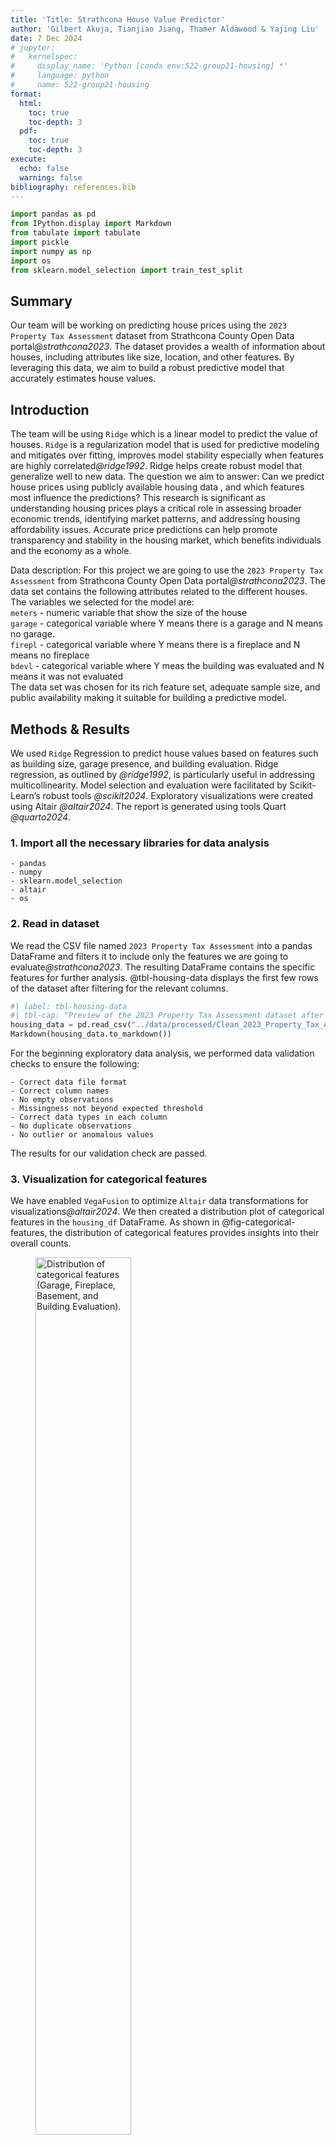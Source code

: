 ```yaml
---
title: 'Title: Strathcona House Value Predictor'
author: 'Gilbert Akuja, Tianjiao Jiang, Thamer Aldawood & Yajing Liu'
date: 7 Dec 2024
# jupyter:
#   kernelspec:
#     display_name: 'Python [conda env:522-group21-housing] *'
#     language: python
#     name: 522-group21-housing
format:
  html:
    toc: true
    toc-depth: 3
  pdf:
    toc: true
    toc-depth: 3
execute:
  echo: false
  warning: false
bibliography: references.bib
---
```

```python
import pandas as pd
from IPython.display import Markdown
from tabulate import tabulate
import pickle
import numpy as np
import os
from sklearn.model_selection import train_test_split

```

## Summary
Our team will be working on predicting house prices using the `2023 Property Tax Assessment` dataset from Strathcona County Open Data portal<cite>@strathcona2023</cite>. The dataset provides a wealth of information about houses, including attributes like size, location, and other features. By leveraging this data, we aim to build a robust predictive model that accurately estimates house values.

## Introduction

The team will be using `Ridge` which is a linear model to predict the value of houses. `Ridge` is a regularization model that is used for predictive modeling and mitigates over fitting, improves model stability especially when features are highly correlated<cite>@ridge1992</cite>. Ridge helps create robust model that generalize well to new data.
The question we aim to answer: 
    Can we predict house prices using publicly available housing data , and which features most influence the predictions?
This research is significant as understanding housing prices plays a critical role in assessing broader economic trends, identifying market patterns, and addressing housing affordability issues. Accurate price predictions can help promote transparency and stability in the housing market, which benefits individuals and the economy as a whole.

Data description: 
For this project we are going to use the  `2023 Property Tax Assessment` from Strathcona County Open Data portal<cite>@strathcona2023</cite>. The data set contains the following attributes related to the different houses. The variables we selected for the model are: <br>
                `meters` - numeric variable that show the size of the house <br>
                `garage` - categorical variable where Y means there is a garage and N means no garage. <br>
                `firepl` - categorical variable where Y means there is a fireplace and N means no fireplace<br>
                `bdevl` - categorical variable where Y meas the building was evaluated and N means it was not evaluated<br>
The data set was chosen for its rich feature set, adequate sample size, and public availability making it suitable for building a predictive model. 


## Methods & Results
We used `Ridge` Regression to predict house values based on features such as building size, garage presence, and building evaluation. Ridge regression, as outlined by <cite>@ridge1992</cite>, is particularly useful in addressing multicollinearity. Model selection and evaluation were facilitated by Scikit-Learn's robust tools <cite>@scikit2024</cite>. Exploratory visualizations were created using Altair <cite>@altair2024</cite>. The report is generated using tools Quart <cite>@quarto2024</cite>.

### 1. Import all the necessary libraries for data analysis

    - pandas
    - numpy
    - sklearn.model_selection
    - altair
    - os

### 2. Read in dataset
We read the CSV file named `2023 Property Tax Assessment` into a pandas DataFrame and filters it to include only the features we are going to evaluate<cite>@strathcona2023</cite>. The resulting DataFrame contains the specific features for further analysis.
@tbl-housing-data displays the first few rows of the dataset after filtering for the relevant columns.


```python
#| label: tbl-housing-data
#| tbl-cap: "Preview of the 2023 Property Tax Assessment dataset after selecting relevant columns."
housing_data = pd.read_csv("../data/processed/Clean_2023_Property_Tax_Assessment.csv").head(10)
Markdown(housing_data.to_markdown())
```

For the beginning exploratory data analysis, we performed data validation checks to ensure the following:

    - Correct data file format
    - Correct column names
    - No empty observations
    - Missingness not beyond expected threshold
    - Correct data types in each column
    - No duplicate observations
    - No outlier or anomalous values

The results for our validation check are passed.


### 3. Visualization for categorical features

We have enabled `VegaFusion` to optimize `Altair` data transformations for visualizations<cite>@altair2024</cite>. We then created a distribution plot of categorical features in the `housing_df` DataFrame.
As shown in @fig-categorical-features, the distribution of categorical features provides insights into their overall counts.

![Distribution of categorical features (Garage, Fireplace, Basement, and Building Evaluation).](../results/figures/categorical_features_counts.png){#fig-categorical-features width=60%}


The scatter plots visualize the relationship between house assessment values (`assess_2022`) and four categorical features: `garage`, `firepl`, `bsmt`, and `bdevl`.
As depicted in @fig-assessment-categorical, the scatter plots illustrate the relationship between house value assessments and categorical features.

![Scatter plots showing house value assessments for categorical features: Garage, Fireplace, Basement, and Building Evaluation.](../results/figures/categorical_features_scatter.png){#fig-assessment-categorical width=80%}

The correlation plots show which of our features have positive or negative relationships with each other. By examining @fig-correlation-plot, we can see that our features have no negative relationships, and that there seems to be a strong positive relationship between `meters` and `assess_2022` which tells us that the larger the property is, the higher its evaluation. We can also see a significant positive relationship between `bsmt` and `bdevl` which shows that most properties that have a basement in our dataset have had a building evaluation.

![Correlation plot showing relationships between all features](../results/figures/correlation_chart.png){#fig-correlation-plot width=80%}

### 4. Prepare data for training and create column transformer for feature transformation

Visualizing the distribution of the target variable, `assess_2022`, using a histogram and Kernel Density Estimate (KDE) plot is a crucial step in data exploration. It helps us understand the overall distribution, identify patterns such as skewness, kurtosis, or multiple peaks, and detect outliers. By comparing the histogram and KDE, we can assess if the distribution meets the assumptions of our chosen modeling techniques. This visualization also guides decisions about preprocessing, such as applying transformations to address skewness or choosing the right algorithm for modeling. Additionally, it can uncover data quality issues, like sparse regions or missing values, prompting necessary corrections.

As depicted in @fig-property-assessment-distribution, the combined visualizations provide valuable insights into the distribution and relationship between property sizes (meters) and house assessment values (`assess_2022`). The scatter plot showcases how larger properties tend to have higher assessment values, while the histogram and KDE plot reveal the overall distribution and density of assessment values in the dataset.

![Distribution and relationships of house assessment values (2022), showing scatter plot, histogram, and kernel density estimation.](../results/figures/distribution_charts.png){#fig-property-assessment-distribution width=80%}


According to the scatter plot, the vast majority of our data points are concentrated within the `0 < meters < 2000 range`, with some more within the `2000 < meters < 5000` range, and there are a few outliers in the `meters > 5000` range that make it difficult to get a closer look on the majority of our data. We can see a similar story on the `assess_2022` feature as it has the vast majority of points in the low-mid range and some outlying extreme values.


We have split the housing_df DataFrame into training and test datasets using an `70-30 split`, categorized features into categorical features (e.g., `garage`, `firepl`, `bsmt`, `bdevl`) and numeric features (e.g., `meters`), applied one-hot encoding transformation for categorical features and standardScalar transformation for numeric features by using Scikit-learn<cite>@scikit2024</cite>. We then created a column transformer `preprocessor` through combining these transformations to apply to the dataset and visualizes the `preprocessor`.

We performed analysis to identify any potential issues with the relationships between features and the target, as well as between the features themselves. By detecting anomalous correlations, we can uncover redundant or highly correlated features that might lead to multicollinearity, which can negatively affect the performance of machine learning models. In particular, removing or adjusting features that are too strongly correlated ensures that the model can learn meaningful, independent relationships, improving its generalization ability and interpretability. Additionally, examining correlations helps us assess if certain features are disproportionately influencing the target variable, which could indicate bias or overfitting.

During the validation step, we ensured the correctness of categorical feature levels by checking for string mismatches or unexpected single values. All categorical columns in the training dataset (`garage`, `firepl`, `bsmt`, and `bdevl`) passed validation with the expected levels of 'Y' and 'N'. Additionally, we analyzed correlations between the target variable and features, as well as correlations between features themselves. No anomalous correlations were detected in either case. For correlation analysis, we excluded pairs of binary features that are inherently correlated due to their inverse relationship, such as `Garage_Y` and `Garage_N`, where one feature is always the inverse of the other. These relationships are expected and not flagged as anomalies. By excluding such pairs, we ensured the analysis focuses only on truly anomalous correlations, avoiding false positives while identifying potential issues in the dataset.

### 5. Train, cross validate and evaluate a Ridge regression model

We have split the features and target variable (`assess_2022`) into training and testing datasets. Then, we have created a pipeline combining the column transformer (`preprocessor`) and the Ridge Regression model<cite>@ridge1992</cite>. Using 5-fold cross-validation on the training data, we evaluated the pipeline on multiple metrics and computes train and validation scores. Finally, it outputs the aggregated train and validation scores to assess the model's performance<cite>@scikit2024</cite>.
@tbl-cross-validation-results summarizes the cross-validation results, including the mean and standard deviation of train and validation scores across 5 folds. For our baseline, we created simple dummy model that uses mean values for predictions. @tbl-dummy-cross-validation-results summarizes the baseline's cross-validation results

```python
#| label: tbl-dummy-cross-validation-results
#| tbl-cap: "Baseline cross-validation results showing the mean and standard deviation for train and validation scores across 5 folds."
dummy_cross_val_results = pd.read_csv("../results/models/dummy_cross_val_results.csv").round(3)
Markdown(dummy_cross_val_results.to_markdown())
```

By comparing our mode's performance in @tbl-cross-validation-results with our baseline's performance in @tbl-dummy-cross-validation-results, we can see a significant improvement in scores which supports our model's validity.

```python
#| label: tbl-cross-validation-results
#| tbl-cap: "Cross-validation results showing the mean and standard deviation for train and validation scores across 5 folds."
cross_val_results = pd.read_csv("../results/models/cross_val_results.csv").round(3)
Markdown(cross_val_results.to_markdown())
```

We fit the pipeline on the training dataset (`X_train` and `y_train`) to train the Ridge Regression model<cite>@ridge1992</cite>. Then evaluates the trained pipeline on the test dataset (`X_test` and `y_test`) which calculates the R² (coefficient of determination) to measure how well the model explains the variance in the test data.


### 6. Predict housing prices with new data

We created a Pandas DataFrame containing information about 10 houses that we wish to predict the value of.
@tbl-ten-houses summarizes the attributes of ten houses, including property size and various categorical features, used for predictions.

```python
#| label: tbl-ten-houses
#| tbl-cap: "Attributes of ten houses used for prediction."
ten_houses = pd.read_csv("../results/tables/ten_houses_predictions.csv").iloc[:, :-1]
Markdown(ten_houses.to_markdown())
```

We applied the trained pipeline to predict housing prices values based on the features in the dataFrame containing new data <cite>@hastie2009</cite>. The predictions are stored in a new pandas DataFrame.

We combined the original features from the new data and the predicted values into a new pandas DataFrame. The new pandas DataFrame provides an overview of the predictions.
@tbl-predicted-values displays the predicted house values for the ten houses based on their attributes, including property size and categorical features.

```python
#| label: tbl-predicted-values
#| tbl-cap: "Predicted house values for the ten houses based on their attributes."
predictions_df = pd.read_csv("../results/tables/ten_houses_predictions.csv")
Markdown(predictions_df.to_markdown())
```

### 7. Visualization for predictions

We have created line charts to visualize the relationship between property size (`meters`) and predicted housing prices (`Predicted_Values`), colored by different categorical features. This visualization highlights how categorical features interact with property size to influence predicted house values<cite>@altair2024</cite>.
As shown in @fig-property-size-correlation, property size has a significant impact on house value predictions, with notable variations across categorical features.

![Line charts showing correlations between property size and house value predictions, colored by various categorical features.](../results/figures/predictions_visualization.png){#fig-property-size-correlation width=80%}


## Discussion

The Ridge regression model demonstrates reasonable performance, with a training score of 0.575 and a test score of 0.564, suggesting it generalizes well without significant overfitting. However, the large variability in the test score (±0.235) points to potential instability, which could be improved by tuning the model's hyperparameters. The model is computationally efficient, with very low fit time (0.01s) and score time (0.003s), making it suitable for rapid training and prediction. While the overall performance is acceptable, further improvements could be made through hyperparameter optimization or exploring alternative models.

Our findings suggest that the aforementioned 10 houses are expected to be valued at: @tbl-results

```python
#| label: tbl-results
#| tbl-cap: "Predicted house values"
results_df = pd.read_csv("../results/tables/ten_houses_predictions.csv").iloc[ : ,-1: ]
Markdown(results_df.to_markdown())
```


We have also noticed that there is a correlation between a house's price and its property's size, whether or not it has a garage, fireplace, basement, and whether or not the building has been evaluated.
This is consistent with our expectations as the larger a property is, and the more features it has (basement, garage, etc.) the higher its value becomes<cite>@garage2024</cite>.
This also raises further questions such as what other features of a house or property affect its value? characteristics for future consideration include: Number of bedrooms, number of bathrooms, indoor space, outdoor space, and number of floors.

### Limitations
While the model performs well, several limitations need to be addressed:

1. Assumptions of Ridge Regression:
Ridge regression assumes linear relationships between features and the target variable. While effective in addressing multicollinearity, it may fail to capture complex, non-linear interactions in the data.
The regularization term could over-penalize certain features, potentially underestimating their influence.

2. Dataset Assumptions:
The analysis assumes independence between observations, which might not hold if regional trends or external factors influence house prices.
While preprocessing addressed issues like missing values, duplicates, and outliers, any inaccuracies or biases in the original data could impact the model's predictions.

3. Feature Selection:
The model is limited to the selected features (meters, garage, firepl, bsmt, bdevl), which do not comprehensively represent all factors affecting house prices. Features like the number of bedrooms, bathrooms, or outdoor space could improve the model’s performance.

### Future Work
To address these limitations, future iterations could incorporate non-linear models such as decision trees or ensemble methods to capture more complex relationships. Including additional features like the number of bedrooms, bathrooms, or proximity to amenities could further refine the predictions. Spatial modeling or time-series analysis might also better account for dependencies in the data.

By acknowledging these limitations and proposing improvements, this project lays the groundwork for future enhancements in house price prediction.


## References
